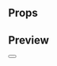 
<Meta title="Organisms|Button" component={Button} />

## Props

<Props of={Button} />

## Preview

<Preview>
  <Story name="Button">
    <Button
      text={text('Text', 'Guardar')}
      onClick={action('onClick')}
      isDisabled={boolean('Is Disabled', false)}
      variant={select(
        'Variant',
        {
          Accent: 'accent',
          NoFill: 'noFill',
          Danger: 'danger',
          Default: 'default',
        },
        'accent'
      )}
      isLoading={boolean('Is Loading', false)}
    />
  </Story>
</Preview>
